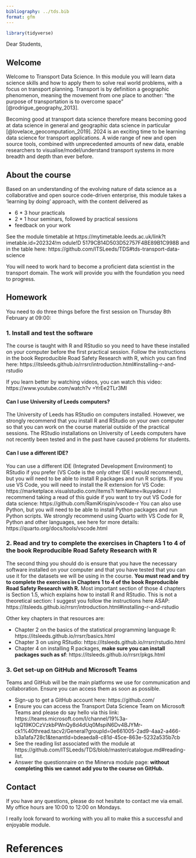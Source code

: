 ```yaml
---
bibliography: ../tds.bib
format: gfm
---
```


<!-- message to students, 2024 -->

```r
library(tidyverse)
```

Dear Students,

## Welcome

Welcome to Transport Data Science.
In this module you will learn data science skills and how to apply them to solve real world problems, with a focus on transport planning.
Transport is by definition a geographic phenomenon, meaning the movement from one place to another: "the purpose of transportation is to overcome space" [@rodrigue_geography_2013].

Becoming good at transport data science therefore means becoming good at data science in general and geographic data science in particular [@lovelace_geocomputation_2019].
2024 is an exciting time to be learning data science for transport applications.
A wide range of new and open source tools, combined with unprecedented amounts of new data, enable researchers to visualise/model/understand transport systems in more breadth and depth than ever before.

## About the course

Based on an understanding of the evolving nature of data science as a collaborative and open source code-driven enterprise, this module takes a 'learning by doing' approach, with the content delivered as

-   6 \* 3 hour practicals
-   2 \* 1 hour seminars, followed by practical sessions
-   feedback on your work

See the module timetable at https://mytimetable.leeds.ac.uk/link?t
imetable.id=202324!m
odule!D
5179CB14D503D52757F4BE89B1C998B and in the table here: https://github.com/ITSLeeds/TDS#tds-transport-data-science

You will need to work hard to become a proficient data scientist in the transport domain.
The work will provide you with the foundation you need to progress.

## Homework

You need to do three things before the first session on Thursday 8th February at 09:00:

### 1. Install and test the software

The course is taught with R and RStudio so you need to have these installed on your computer before the first practical session.
Follow the instructions in the book Reproducible Road Safety Research with R, which you can find here: https://itsleeds.github.io/rrsrr/introduction.html#installing-r-and-rstudio

If you learn better by watching videos, you can watch this video: https://www.youtube.com/watch?v
=YrEe2TLr3MI

#### Can I use University of Leeds computers?

The University of Leeds has RStudio on computers installed.
However, we strongly recommend that you install R and RStudio on your own computer so that you can work on the course material outside of the practical sessions.
The RStudio installations on University of Leeds computers have not recently been tested and in the past have caused problems for students.

#### Can I use a different IDE?

You can use a different IDE (Integrated Development Environment) to RStudio if you prefer (VS Code is the only other IDE I would recommend), but you will need to be able to install R packages and run R scripts.
If you use VS Code, you will need to install the R extension for VS Code: https://marketplace.visualstudio.com/items?i
temName=Ikuyadeu.r I recommend taking a read of this guide if you want to try out VS Code for data science: https://github.com/RamiKrispin/vscode-r You can also use Python, but you will need to be able to install Python packages and run Python scripts.
We strongly recommend using Quarto with VS Code for R, Python and other languages, see here for more details: https://quarto.org/docs/tools/vscode.html

### 2. Read and try to complete the exercises in Chapters 1 to 4 of the book Reproducible Road Safety Research with R

The second thing you should do is ensure that you have the necessary software installed on your computer and that you have tested that you can use it for the datasets we will be using in the course.
**You must read and try to complete the exercises in Chapters 1 to 4 of the book Reproducible Road Safety Research with R.** Most important section of those 4 chapters is Section 1.5, which explains how to install R and RStudio.
This is not a theoretical section: I suggest you follow the instructions here ASAP: https://itsleeds.github.io/rrsrr/introduction.html#installing-r-and-rstudio

Other key chapters in that resources are:

-   Chapter 2 on the basics of the statistical programming language R: https://itsleeds.github.io/rrsrr/basics.html
-   Chapter 3 on using RStudio: https://itsleeds.github.io/rrsrr/rstudio.html
-   Chapter 4 on installing R packages, **make sure you can install packages such as sf**: https://itsleeds.github.io/rrsrr/pkgs.html

### 3. Get set-up on GitHub and Microsoft Teams

Teams and GitHub will be the main platforms we use for communication and collaboration.
Ensure you can access them as soon as possible.

-   Sign-up to get a GitHub account here: https://github.com/
-   Ensure you can access the Transport Data Science Team on Microsoft Teams and please do say hello via this link: https://teams.microsoft.com/l/channel/19%3a-IqQ19KOCzVzkbPWnQy8d4dUq0MspiN6Dv4BJYMr-ck1%40thread.tacv2/General?groupId=0e661005-2ad9-4aa2-a466-b3a1afa728c1&tenantId=bdeaeda8-c81d-45ce-863e-5232a535b7cb
-   See the reading list associated with the module at https://github.com/ITSLeeds/TDS/blob/master/catalogue.md#reading-list.
-   Answer the questionnaire on the Minerva module page: **without completing this we cannot add you to the course on GitHub.**

## Contact

If you have any questions, please do not hesitate to contact me via email.
My office hours are 10:00 to 12:00 on Mondays.

I really look forward to working with you all to make this a successful and enjoyable module.

# References